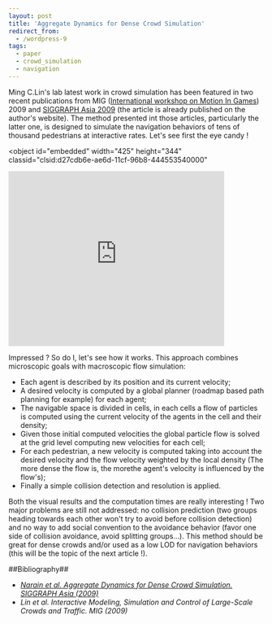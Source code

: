 ```yaml
---
layout: post
title: 'Aggregate Dynamics for Dense Crowd Simulation'
redirect_from:
  - /wordpress-9
tags:
  - paper
  - crowd_simulation
  - navigation
---
```


Ming C.Lin's lab latest work in crowd simulation has been featured in two recent
publications from MIG
([International workshop on Motion In Games](http://www.motioningames.org/))
2009 and [SIGGRAPH Asia 2009](http://www.siggraph.org/asia2009/) (the article is
already published on the author's website). The method presented int those
articles, particularly the latter one, is designed to simulate the navigation
behaviors of tens of thousand pedestrians at interactive rates. Let's see first
the eye candy !

<object
  id="embedded"
  width="425"
  height="344"
  classid="clsid:d27cdb6e-ae6d-11cf-96b8-444553540000"
>
  <param name="allowFullScreen" value="true" />
  <param name="allowScriptAccess" value="always" />
  <param
    name="src"
    value="http://www.youtube.com/v/pqBSNAOsMDc&amp;rel=0&amp;color1=0xb1b1b1&amp;color2=0xcfcfcf&amp;hl=en_US&amp;feature=player_embedded&amp;fs=1"
  />
  <param name="allowfullscreen" value="true" /> <embed src="http://www.youtube.com/v/pqBSNAOsMDc&amp;rel=0&amp;color1=0xb1b1b1&amp;color2=0xcfcfcf&amp;hl=en_US&amp;feature=player_embedded&amp;fs=1" type="application/x-shockwave-flash" width="425" height="344" />
</object>

Impressed ? So do I, let's see how it works. This approach combines microscopic
goals with macroscopic flow simulation:

- Each agent is described by its position and its current velocity;
- A desired velocity is computed by a global planner (roadmap based path
  planning for example) for each agent;
- The navigable space is divided in cells, in each cells a flow of particles is
  computed using the current velocity of the agents in the cell and their
  density;
- Given those initial computed velocities the global particle flow is solved at
  the grid level computing new velocities for each cell;
- For each pedestrian, a new velocity is computed taking into account the
  desired velocity and the flow velocity weighted by the local density (The more
  dense the flow is, the morethe agent's velocity is influenced by the flow's);
- Finally a simple collision detection and resolution is applied.

Both the visual results and the computation times are really interesting ! Two
major problems are still not addressed: no collision prediction (two groups
heading towards each other won't try to avoid before collision detection) and no
way to add social convention to the avoidance behavior (favor one side of
collision avoidance, avoid splitting groups...). This method should be great for
dense crowds and/or used as a low LOD for navigation behaviors (this will be the
topic of the next article !).

##Bibliography##

- [_Narain et al. Aggregate Dynamics for Dense Crowd Simulation. SIGGRAPH Asia (2009)_](http://gamma.cs.unc.edu/DenseCrowds/narain-siga09.pdf)
- _Lin et al. Interactive Modeling, Simulation and Control of Large-Scale Crowds
  and Traffic. MIG (2009)_
